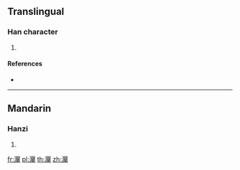 ==Translingual==

===Han character===
{{Han char|rn=85|rad=水|as=20|sn=23|four=37120|canj=EANJ}}

# {{defn|Han|sort=水20}}

====References====
* {{Han ref|kx=0663.310|dkj=18793|dj=1072.190|hdz=31797.060|uh=705B|ud=28763|bh=F7E4|bd=63460}}

----

==Mandarin==

===Hanzi===
{{cmn-hanzi|pin=[[chǎn]] ([[chan3]])|wg=[[ch'an3|ch'an<sup>3</sup>]]}}

# {{defn|lang=cmn|sort=水20}}

[[fr:灛]]
[[pl:灛]]
[[th:灛]]
[[zh:灛]]